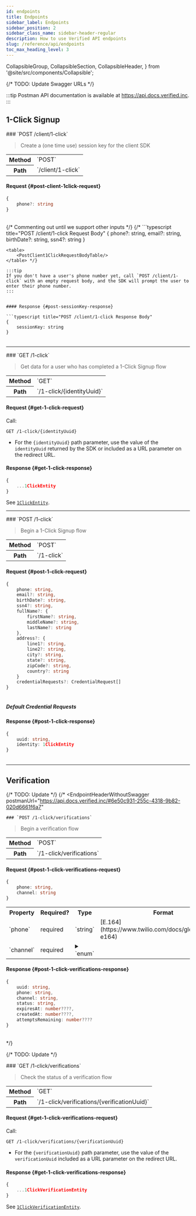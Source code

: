 ```yaml
---
id: endpoints
title: Endpoints
sidebar_label: Endpoints
sidebar_position: 2
sidebar_class_name: sidebar-header-regular
description: How to use Verified API endpoints
slug: /reference/api/endpoints
toc_max_heading_level: 3
---
```


  CollapsibleGroup,
  CollapsibleSection,
  CollapsibleHeader,
} from '@site/src/components/Collapsible';

{/* TODO: Update Swagger URLs */}

:::tip
Postman API documentation is available at https://api.docs.verified.inc.
:::

<DevelopmentWorkAdmonition />

## 1-Click Signup

<EndpointHeaderWithoutSwagger postmanUrl='https://api.docs.verified.inc/#cde4fdf8-1521-4da0-9280-094e1f550aa8'>
  ### `POST /client/1-click`
</EndpointHeaderWithoutSwagger>

> Create a (one time use) session key for the client SDK

<table>
  <tr>
    <th>Method</th>
    <td>`POST`</td>
  </tr>
  <tr>
    <th>Path</th>
    <td>`/client/1-click`</td>
  </tr>
</table>

<IntegrationTypeEndpointAdmonition option='SDK' />

#### Request {#post-client-1click-request}

```typescript title="POST /client/1-click Request Body"
{
    phone?: string
}
```

<table>
  <PostClient1ClickRequestBodyTable />
</table>

{/* Commenting out until we support other inputs */}
{/\* ```typescript title="POST /client/1-click Request Body"
{
phone?: string,
email?: string,
birthDate?: string,
ssn4?: string
}

````
<table>
    <PostClient1ClickRequestBodyTable/>
</table> */}

:::tip
If you don't have a user's phone number yet, call `POST /client/1-click` with an empty request body, and the SDK will prompt the user to enter their phone number.
:::


#### Response {#post-sessionKey-response}

```typescript title="POST /client/1-click Response Body"
{
    sessionKey: string
}
````

<table>
  <PostClient1ClickResponseBodyTable />
</table>

---

<EndpointHeaderWithoutSwagger postmanUrl='https://api.docs.verified.inc/#e80daa1e-5337-4f6f-b769-d46a9bc72e0c'>
  ### `GET /1-click`
</EndpointHeaderWithoutSwagger>

> Get data for a user who has completed a 1-Click Signup flow

<table>
  <tr>
    <th>Method</th>
    <td>`GET`</td>
  </tr>
  <tr>
    <th>Path</th>
    <td>`/1-click/{identityUuid}`</td>
  </tr>
</table>

#### Request {#get-1-click-request}

Call:

```
GET /1-click/{identityUuid}
```

- For the `{identityUuid}` path parameter, use the value of the `identityUuid` returned by the SDK or included as a URL parameter on the redirect URL.

#### Response {#get-1-click-response}

```typescript title="GET /1-click Response Body"
{
    ...1ClickEntity
}
```

See [`1ClickEntity`](/reference/api/types#1clickentity).

---

<EndpointHeaderWithoutSwagger postmanUrl='https://api.docs.verified.inc/#6e50c931-255c-4318-9b82-020d6661f6a7'>
  ### `POST /1-click`
</EndpointHeaderWithoutSwagger>

> Begin a 1-Click Signup flow

<table>
  <tr>
    <th>Method</th>
    <td>`POST`</td>
  </tr>
  <tr>
    <th>Path</th>
    <td>`/1-click`</td>
  </tr>
</table>

<IntegrationTypeEndpointAdmonition option='API' />

#### Request {#post-1-click-request}

```typescript title="POST /1-click Request Body"
{
    phone: string,
    email?: string,
    birthDate?: string,
    ssn4?: string,
    fullName?: {
        firstName?: string,
        middleName?: string,
        lastName?: string
    },
    address?: {
        line1?: string,
        line2?: string,
        city?: string,
        state?: string,
        zipCode?: string,
        country?: string
    }
    credentialRequests?: CredentialRequest[]
}
```

<table>
  <Post1ClickRequestBodyTableShared />
</table>

<SandboxValidationAdmonition />

##### Default Credential Requests

<DefaultCredentialRequestsNotHosted />

#### Response {#post-1-click-response}

```typescript title="POST /1-click Response Body"
{
    uuid: string,
    identity: 1ClickEntity
}
```

<table>
  <Post1ClickResponseBodyTableUuid />
  <Post1ClickResponseBodyTableIdentity />
</table>

---

## Verification

{/* TODO: Update */}
{/\* <EndpointHeaderWithoutSwagger
postmanUrl="https://api.docs.verified.inc/#6e50c931-255c-4318-9b82-020d6661f6a7"

>

    ### `POST /1-click/verifications`

</EndpointHeaderWithoutSwagger>

> Begin a verification flow

<table>
  <tr>
    <th>Method</th>
    <td>`POST`</td>
  </tr>
  <tr>
    <th>Path</th>
    <td>`/1-click/verifications`</td>
  </tr>
</table>

#### Request {#post-1-click-verifications-request}

```typescript title="POST /1-click/verifications Request Body"
{
    phone: string,
    channel: string
}
```

<table>
    <tr>
        <th>Property</th>
        <th>Required?</th>
        <th>Type</th>
        <th>Format</th>
        <th>Default</th>
        <th>Description</th>
        <th>Example</th>
    </tr>
    <tr>
        <td>`phone`</td>
        <td>required</td>
        <td>`string`</td>
        <td>[E.164](https://www.twilio.com/docs/glossary/what-e164)</td>
        <td>none</td>
        <td>User's phone number (in [E.164](https://www.twilio.com/docs/glossary/what-e164) format)</td>
        <td>`"+12125550010"`</td>
    </tr>
    <tr>
        <td>`channel`</td>
        <td>required</td>
        <td>
            <details>
                <summary>`enum`</summary>

                Possible values:
                    - `"sms"`
            </details>
        </td>
        <td>`snake_case`</td>
        <td>none</td>
        <td>Channel used for verification</td>
        <td>`"sms"`</td>
    </tr>

</table>

#### Response {#post-1-click-verifications-response}

```typescript title="POST /1-click/verifications Response Body"
{
    uuid: string,
    phone: string,
    channel: string,
    status: string,
    expiresAt: number????,
    createdAt: number????,
    attemptsRemaining: number????
}
```

<table></table> */}

{/* TODO: Update */}

<EndpointHeaderWithoutSwagger postmanUrl=''>
  ### `GET /1-click/verifications`
</EndpointHeaderWithoutSwagger>

> Check the status of a verification flow

<table>
  <tr>
    <th>Method</th>
    <td>`GET`</td>
  </tr>
  <tr>
    <th>Path</th>
    <td>`/1-click/verifications/{verificationUuid}`</td>
  </tr>
</table>

#### Request {#get-1-click-verifications-request}

Call:

```
GET /1-click/verifications/{verificationUuid}
```

- For the `{verificationUuid}` path parameter, use the value of the `verificationUuid` included as a URL parameter on the redirect URL.

#### Response {#get-1-click-verifications-response}

```typescript title="GET /1-click/verifications Response Body"
{
    ...1ClickVerificationEntity
}
```

See [`1ClickVerificationEntity`](/reference/api/types#1clickverificationentity).
